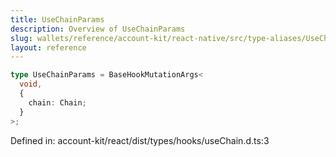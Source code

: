 ```yaml
---
title: UseChainParams
description: Overview of UseChainParams
slug: wallets/reference/account-kit/react-native/src/type-aliases/UseChainParams
layout: reference
---
```


```ts
type UseChainParams = BaseHookMutationArgs<
  void,
  {
    chain: Chain;
  }
>;
```

Defined in: account-kit/react/dist/types/hooks/useChain.d.ts:3
